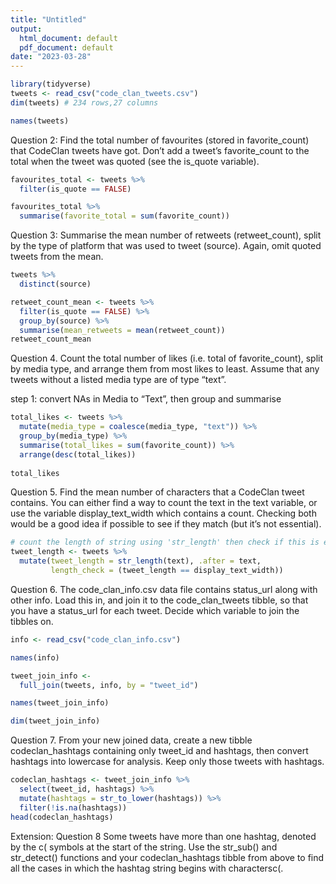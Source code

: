 ```yaml
---
title: "Untitled"
output:
  html_document: default
  pdf_document: default
date: "2023-03-28"
---
```


```r
library(tidyverse)
tweets <- read_csv("code_clan_tweets.csv")
dim(tweets) # 234 rows,27 columns
```


```r
names(tweets)
```
Question 2: Find the total number of favourites (stored in favorite_count) that CodeClan tweets have got. Don’t add a tweet’s favorite_count to the total when the tweet was quoted (see the is_quote variable).

```r
favourites_total <- tweets %>% 
  filter(is_quote == FALSE) 
```


```r
favourites_total %>% 
  summarise(favorite_total = sum(favorite_count))
```



Question 3: Summarise the mean number of retweets (retweet_count), split by the type of platform that was used to tweet (source). Again, omit quoted tweets from the mean.

```r
tweets %>% 
  distinct(source)
```



```r
retweet_count_mean <- tweets %>% 
  filter(is_quote == FALSE) %>% 
  group_by(source) %>% 
  summarise(mean_retweets = mean(retweet_count))
retweet_count_mean
```

Question 4.
Count the total number of likes (i.e. total of favorite_count), split by media type, and arrange them from most likes to least. Assume that any tweets without a listed media type are of type “text”.

step 1: convert NAs in Media to "Text", then group and summarise
```r
total_likes <- tweets %>%
  mutate(media_type = coalesce(media_type, "text")) %>%
  group_by(media_type) %>% 
  summarise(total_likes = sum(favorite_count)) %>% 
  arrange(desc(total_likes))
  
total_likes
```

Question 5.
Find the mean number of characters that a CodeClan tweet contains. You can either find a way to count the text in the text variable, or use the variable display_text_width which contains a count. Checking both would be a good idea if possible to see if they match (but it’s not essential).


```r
# count the length of string using 'str_length' then check if this is equal to display text width
tweet_length <- tweets %>% 
  mutate(tweet_length = str_length(text), .after = text,
         length_check = (tweet_length == display_text_width))
```



Question 6.
The code_clan_info.csv data file contains status_url along with other info. Load this in, and join it to the code_clan_tweets tibble, so that you have a status_url for each tweet. Decide which variable to join the tibbles on.

```r
info <- read_csv("code_clan_info.csv")
```

```r
names(info)
```
```r
tweet_join_info <- 
  full_join(tweets, info, by = "tweet_id")

names(tweet_join_info)
```
```r
dim(tweet_join_info)
```

Question 7.
From your new joined data, create a new tibble codeclan_hashtags containing only tweet_id and hashtags, then convert hashtags into lowercase for analysis. Keep only those tweets with hashtags.


```r
codeclan_hashtags <- tweet_join_info %>% 
  select(tweet_id, hashtags) %>% 
  mutate(hashtags = str_to_lower(hashtags)) %>% 
  filter(!is.na(hashtags))
head(codeclan_hashtags)
```

Extension: Question 8
Some tweets have more than one hashtag, denoted by the c( symbols at the start of the string. Use the str_sub() and str_detect() functions and your codeclan_hashtags tibble from above to find all the cases in which the hashtag string begins with charactersc(.
























